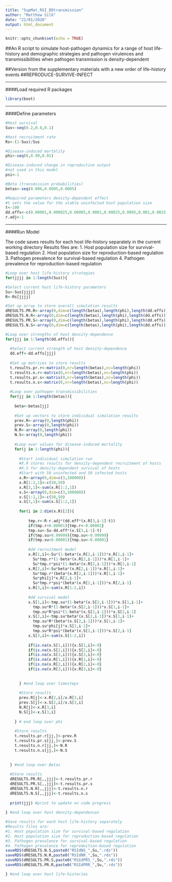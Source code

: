 ---
title: "SupMat_RSI_DDtransmission"
author: "Matthew Silk"
date: "21/01/2020"
output: html_document
---

```{r setup, include=FALSE}
knitr::opts_chunk$set(echo = TRUE)
```

##An R script to simulate host-pathogen dynamics for a range of host life-history and demographic strategies and pathogen virulences and transmissibilities when pathogen transmission is density-dependent

##Version from the supplementary materials with a new order of life-history events
##REPRODUCE-SURVIVE-INFECT

***

####Load required R packages

```{r Packages}
library(boot)
```

***

####Define parameters

```{r Define_Parameters}

#Host survival
Sus<-seq(0.2,0.8,0.1)

#Host recruitment rate
Rs<-(1-Sus)/Sus

#Disease-induced mortality
phi<-seq(0,0.99,0.01)

#Disease-induced change in reproductive output
#not used in this model
psi<-1

#Beta (transmission probabilities)
betas<-seq(0.006,0.0095,0.0005)

#Required parameters density-dependent effect
#t sets the value for the stable uninfected host population size
t<-100
dd.effs<-c(0.00001,0.000025,0.00005,0.0001,0.00025,0.0005,0.001,0.0025,0.005,0.01)
r.adj<-1

```

***

####Run Model

The code saves results for each host life-history separately in the current working directory
Results files are:
1. Host population size for survival-based regulation
2. Host population size for reproduction-based regulation
3. Pathogen prevalence for survival-based regulation
4. Pathogen prevalence for reproduction-based regulation

```{r Define_Parameters}

#Loop over host life-history strategies
for(jjjj in 1:length(Sus)){

#Select current host life-history parameters
Su<-Sus[jjjj]
R<-Rs[jjjj]

#Set up array to store overall simulation results
dRESULTS.PR.R<-array(0,dim=c(length(betas),length(phi),length(dd.effs)))
dRESULTS.N.R<-array(0,dim=c(length(betas),length(phi),length(dd.effs)))
dRESULTS.PR.S<-array(0,dim=c(length(betas),length(phi),length(dd.effs)))
dRESULTS.N.S<-array(0,dim=c(length(betas),length(phi),length(dd.effs)))

#Loop over strengths of host density-dependence
for(jjj in 1:length(dd.effs)){
  
  #Select current strength of host density-dependence
  dd.eff<-dd.effs[jjj]
  
  #Set up matrices to store results
  t.results.pr.r<-matrix(0,nr=length(betas),nc=length(phi))
  t.results.n.r<-matrix(0,nr=length(betas),nc=length(phi))
  t.results.pr.s<-matrix(0,nr=length(betas),nc=length(phi))
  t.results.n.s<-matrix(0,nr=length(betas),nc=length(phi))
  
  #Loop over pathogen transmissibilities
  for(jj in 1:length(betas)){
    
    beta<-betas[jj]
    
    #Set up vectors to store individual simulation results
    prev.R<-array(0,length(phi))
    prev.S<-array(0,length(phi))
    N.R<-array(0,length(phi))
    N.S<-array(0,length(phi))
    
    #Loop over values for disease-induced mortality
    for(j in 1:length(phi)){
      
      #Start individual simulation run
      #X.R stores results for density-dependent recruitment of hosts
      #X.S for density-dependent survival of hosts
      #Start with 50 uninfected and 50 infected hosts
      x.R<-array(0,dim=c(3,100000))
      x.R[1:2,1]<-c(50,50)
      x.R[3,1]<-sum(x.R[1:2,1])
      x.S<-array(0,dim=c(3,100000))
      x.S[1:2,1]<-c(50,50)
      x.S[3,1]<-sum(x.S[1:2,1])
      
      for(i in 2:dim(x.R)[2]){
        
          tmp.r<-R-r.adj*(dd.eff*(x.R[3,i-1]-t))
          if(tmp.r<0.00001){tmp.r<-0.00001}
          tmp.su<-Su-dd.eff*(x.S[3,i-1]-t)
          if(tmp.su>0.99999){tmp.su<-0.99999}
          if(tmp.su<0.00001){tmp.su<-0.00001}
          
          #dd recruitment model
          x.R[1,i]<-Su*(1-beta*(x.R[2,i-1]))*x.R[1,i-1]+
            Su*tmp.r*(1-beta*(x.R[2,i-1]))*x.R[1,i-1]+
            Su*tmp.r*psi*(1-beta*(x.R[2,i-1]))*x.R[2,i-1]
          x.R[2,i]<-Su*beta*(x.R[2,i-1])*x.R[1,i-1]+
            Su*tmp.r*(beta*(x.R[2,i-1]))*x.R[1,i-1]+
            Su*phi[j]*x.R[2,i-1]+
            Su*tmp.r*psi*(beta*(x.R[2,i-1]))*x.R[2,i-1]
          x.R[3,i]<-sum(x.R[1:2,i])
          
          #dd survival model
          x.S[1,i]<-tmp.su*(1-beta*(x.S[2,i-1]))*x.S[1,i-1]+
            tmp.su*R*(1-beta*(x.S[2,i-1]))*x.S[1,i-1]+
            tmp.su*R*psi*(1-beta*(x.S[2,i-1]))*x.S[2,i-1]
          x.S[2,i]<-tmp.su*beta*(x.S[2,i-1])*x.S[1,i-1]+
            tmp.su*R*(beta*(x.S[2,i-1]))*x.S[1,i-1]+
            tmp.su*phi[j]*x.S[2,i-1]+
            tmp.su*R*psi*(beta*(x.S[2,i-1]))*x.S[2,i-1]
          x.S[3,i]<-sum(x.S[1:2,i]) 
          
          if(is.na(x.S[1,i])){x.S[1,i]<-0}
          if(is.na(x.S[2,i])){x.S[2,i]<-0}
          if(is.na(x.S[3,i])){x.S[3,i]<-0}
          if(is.na(x.R[1,i])){x.R[1,i]<-0}
          if(is.na(x.R[2,i])){x.R[2,i]<-0}
          if(is.na(x.R[3,i])){x.R[3,i]<-0}
        
        
      } #end loop over timesteps
      
      #Store results
      prev.R[j]<-x.R[2,i]/x.R[3,i]
      prev.S[j]<-x.S[2,i]/x.S[3,i]
      N.R[j]<-x.R[3,i]
      N.S[j]<-x.S[3,i]
      
    } # end loop over phi
    
    #Store results
    t.results.pr.r[jj,]<-prev.R
    t.results.pr.s[jj,]<-prev.S
    t.results.n.r[jj,]<-N.R
    t.results.n.s[jj,]<-N.S
    
    
  } #end loop over Betas
  
  #Store results
  dRESULTS.PR.R[,,jjj]<-t.results.pr.r
  dRESULTS.PR.S[,,jjj]<-t.results.pr.s
  dRESULTS.N.R[,,jjj]<-t.results.n.r
  dRESULTS.N.S[,,jjj]<-t.results.n.s
  
  print(jjj) #print to update on code progress
  
} #end loop over host density-dependences

#Save results for each host life-history separately
#Results files are:
#1. Host population size for survival-based regulation
#2. Host population size for reproduction-based regulation
#3. Pathogen prevalence for survival-based regulation
#4. Pathogen prevalence for reproduction-based regulation
saveRDS(dRESULTS.N.S,paste0("RSIdNS_",Su,".rds"))
saveRDS(dRESULTS.N.R,paste0("RSIdNR_",Su,".rds"))
saveRDS(dRESULTS.PR.S,paste0("RSIdPRS_",Su,".rds"))
saveRDS(dRESULTS.PR.R,paste0("RSIdPRR_",Su,".rds"))

} #end loop over host life-histories

```
